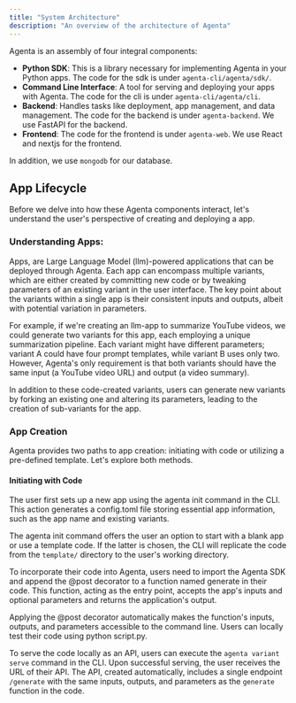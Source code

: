 ```yaml
---
title: "System Architecture"
description: "An overview of the architecture of Agenta"
---
```


Agenta is an assembly of four integral components:

- **Python SDK**: This is a library necessary for implementing Agenta in your Python apps. The code for the sdk is under `agenta-cli/agenta/sdk/`.
- **Command Line Interface**: A tool for serving and deploying your apps with Agenta. The code for the cli is under `agenta-cli/agenta/cli`.
- **Backend**: Handles tasks like deployment, app management, and data management. The code for the backend is under `agenta-backend`. We use FastAPI for the backend.
- **Frontend**: The code for the frontend is under `agenta-web`. We use React and nextjs for the frontend.

In addition, we use `mongodb` for our database.

## App Lifecycle

Before we delve into how these Agenta components interact, let's understand the user's perspective of creating and deploying a app.

### Understanding Apps:

Apps, are Large Language Model (llm)-powered applications that can be deployed through Agenta. Each app can encompass multiple variants, which are either created by committing new code or by tweaking parameters of an existing variant in the user interface. The key point about the variants within a single app is their consistent inputs and outputs, albeit with potential variation in parameters.

For example, if we're creating an llm-app to summarize YouTube videos, we could generate two variants for this app, each employing a unique summarization pipeline. Each variant might have different parameters; variant A could have four prompt templates, while variant B uses only two. However, Agenta's only requirement is that both variants should have the same input (a YouTube video URL) and output (a video summary).

In addition to these code-created variants, users can generate new variants by forking an existing one and altering its parameters, leading to the creation of sub-variants for the app.

### App Creation

Agenta provides two paths to app creation: initiating with code or utilizing a pre-defined template. Let's explore both methods.

#### Initiating with Code

The user first sets up a new app using the agenta init command in the CLI. This action generates a config.toml file storing essential app information, such as the app name and existing variants.

The agenta init command offers the user an option to start with a blank app or use a template code. If the latter is chosen, the CLI will replicate the code from the `template/` directory to the user's working directory.

To incorporate their code into Agenta, users need to import the Agenta SDK and append the @post decorator to a function named generate in their code. This function, acting as the entry point, accepts the app's inputs and optional parameters and returns the application's output.

Applying the @post decorator automatically makes the function's inputs, outputs, and parameters accessible to the command line. Users can locally test their code using python script.py.

To serve the code locally as an API, users can execute the `agenta variant serve` command in the CLI. Upon successful serving, the user receives the URL of their API. The API, created automatically, includes a single endpoint `/generate` with the same inputs, outputs, and parameters as the `generate` function in the code.
